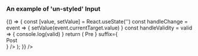 
<Meta title="DCXLibrary/Form/Input" component={FormInput} />

### An example of 'un-styled' Input
<Canvas>
  <Story name="un-styled">
      {() => {
        const [value, setValue] = React.useState('')
        const handleChange = event => {
            setValue(event.currentTarget.value)
        }
        const handleValidity = valid => {
            console.log(valid)
        }
      return (
        <FormInput
            name="password"
            type="text"
            value={value}
            onChange={handleChange}
            isValid={handleValidity}
            inputProps={{
                placeholder: 'enter your password',
            }}
            errorProps={{
                style: {fontSize: '10px', color: 'red', fontWeight: 'bold'},
            }}
            validation={{
                rule: {
                type: 'password',
                minLength: 8,
                uppercase: 1,
                numbers: 1,
                matchesOneOf: ['@', '_', '-', '.', '!'],
                },
                message:
                'your password need to be min 8 chars 1 Uppercase, 1 Number and one special character',
            }}
            errorPosition="bottom"
            prefix={
                <div
                style={{
                    border: '1px solid #d2d2d2',
                    padding: '5px',
                }}
                >
                Pre
                </div>
            }
            suffix={
                <div
                style={{
                    border: '1px solid #d2d2d2',
                    padding: '5px',
                }}
                >
                Post
                </div>
            }
            />
      );
    }}
    />
  </Story>
</Canvas>

<Props of={FormInput} />
